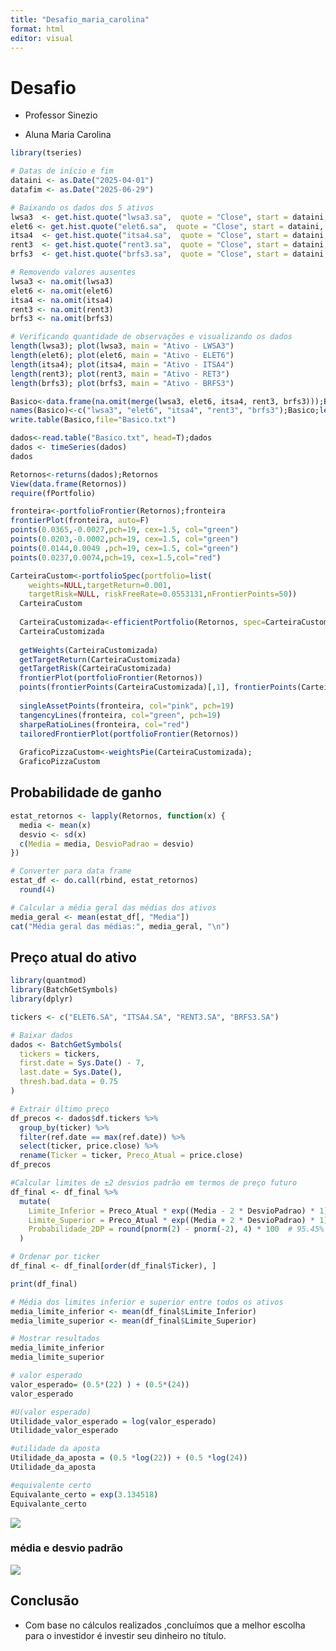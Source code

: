 ```yaml
---
title: "Desafio_maria_carolina"
format: html
editor: visual
---
```


# Desafio

-   Professor Sinezio

-   Aluna Maria Carolina

```r
library(tseries)

# Datas de início e fim
dataini <- as.Date("2025-04-01")
datafim <- as.Date("2025-06-29")

# Baixando os dados dos 5 ativos
lwsa3  <- get.hist.quote("lwsa3.sa",  quote = "Close", start = dataini, end = datafim)
elet6 <- get.hist.quote("elet6.sa",  quote = "Close", start = dataini, end = datafim)
itsa4  <- get.hist.quote("itsa4.sa",  quote = "Close", start = dataini, end = datafim)
rent3  <- get.hist.quote("rent3.sa",  quote = "Close", start = dataini, end = datafim)
brfs3  <- get.hist.quote("brfs3.sa",  quote = "Close", start = dataini, end = datafim)

# Removendo valores ausentes
lwsa3 <- na.omit(lwsa3)
elet6 <- na.omit(elet6)
itsa4 <- na.omit(itsa4)
rent3 <- na.omit(rent3)
brfs3 <- na.omit(brfs3)

# Verificando quantidade de observações e visualizando os dados
length(lwsa3); plot(lwsa3, main = "Ativo - LWSA3")
length(elet6); plot(elet6, main = "Ativo - ELET6")
length(itsa4); plot(itsa4, main = "Ativo - ITSA4")
length(rent3); plot(rent3, main = "Ativo - RET3")
length(brfs3); plot(brfs3, main = "Ativo - BRFS3")

```

```r
Basico<-data.frame(na.omit(merge(lwsa3, elet6, itsa4, rent3, brfs3)));Basico
names(Basico)<-c("lwsa3", "elet6", "itsa4", "rent3", "brfs3");Basico;length(brfs3)
write.table(Basico,file="Basico.txt")

dados<-read.table("Basico.txt", head=T);dados
dados <- timeSeries(dados)
dados

Retornos<-returns(dados);Retornos
View(data.frame(Retornos))
require(fPortfolio)

fronteira<-portfolioFrontier(Retornos);fronteira
frontierPlot(fronteira, auto=F)
points(0.0365,-0.0027,pch=19, cex=1.5, col="green")
points(0.0203,-0.0002,pch=19, cex=1.5, col="green")
points(0.0144,0.0049 ,pch=19, cex=1.5, col="green")
points(0.0237,0.0074,pch=19, cex=1.5,col="red")
```

```r
CarteiraCustom<-portfolioSpec(portfolio=list(
    weights=NULL,targetReturn=0.001, 
    targetRisk=NULL, riskFreeRate=0.0553131,nFrontierPoints=50))
  CarteiraCustom
  
  CarteiraCustomizada<-efficientPortfolio(Retornos, spec=CarteiraCustom)
  CarteiraCustomizada
  
  getWeights(CarteiraCustomizada)
  getTargetReturn(CarteiraCustomizada)
  getTargetRisk(CarteiraCustomizada)
  frontierPlot(portfolioFrontier(Retornos))
  points(frontierPoints(CarteiraCustomizada)[,1], frontierPoints(CarteiraCustomizada)[,2], col="blue", pch=17, cex=1.5)
  
  singleAssetPoints(fronteira, col="pink", pch=19)
  tangencyLines(fronteira, col="green", pch=19)
  sharpeRatioLines(fronteira, col="red")
  tailoredFrontierPlot(portfolioFrontier(Retornos))
  
  GraficoPizzaCustom<-weightsPie(CarteiraCustomizada);
  GraficoPizzaCustom
```

## Probabilidade de ganho

```r
estat_retornos <- lapply(Retornos, function(x) {
  media <- mean(x)
  desvio <- sd(x)
  c(Media = media, DesvioPadrao = desvio)
})

# Converter para data frame
estat_df <- do.call(rbind, estat_retornos)
  round(4)

# Calcular a média geral das médias dos ativos
media_geral <- mean(estat_df[, "Media"])
cat("Média geral das médias:", media_geral, "\n")

```

## Preço atual do ativo

```r
library(quantmod)
library(BatchGetSymbols)
library(dplyr)

tickers <- c("ELET6.SA", "ITSA4.SA", "RENT3.SA", "BRFS3.SA")

# Baixar dados
dados <- BatchGetSymbols(
  tickers = tickers,
  first.date = Sys.Date() - 7,
  last.date = Sys.Date(),
  thresh.bad.data = 0.75
)

# Extrair último preço
df_precos <- dados$df.tickers %>%
  group_by(ticker) %>%
  filter(ref.date == max(ref.date)) %>%
  select(ticker, price.close) %>%
  rename(Ticker = ticker, Preco_Atual = price.close)
df_precos
```

```r
#Calcular limites de ±2 desvios padrão em termos de preço futuro
df_final <- df_final %>%
  mutate(
    Limite_Inferior = Preco_Atual * exp((Media - 2 * DesvioPadrao) * 1),  # 1 dia à frente
    Limite_Superior = Preco_Atual * exp((Media + 2 * DesvioPadrao) * 1),
    Probabilidade_2DP = round(pnorm(2) - pnorm(-2), 4) * 100  # 95.45%
  )

# Ordenar por ticker
df_final <- df_final[order(df_final$Ticker), ]

print(df_final)
```

```r
# Média dos limites inferior e superior entre todos os ativos
media_limite_inferior <- mean(df_final$Limite_Inferior)
media_limite_superior <- mean(df_final$Limite_Superior)

# Mostrar resultados
media_limite_inferior
media_limite_superior

```

```r

# valor esperado
valor_esperado= (0.5*(22) ) + (0.5*(24))
valor_esperado
```

```r
#U(valor esperado)
Utilidade_valor_esperado = log(valor_esperado)
Utilidade_valor_esperado
```

```r
#utilidade da aposta 
Utilidade_da_aposta = (0.5 *log(22)) + (0.5 *log(24))
Utilidade_da_aposta
```

```r
#equivalente certo
Equivalante_certo = exp(3.134518)
Equivalante_certo
```

![](images/Imagem%20do%20WhatsApp%20de%202025-08-09%20à(s)%2016.19.38_b80e477d.jpg)

### média e desvio padrão

![](images/Imagem%20do%20WhatsApp%20de%202025-08-09%20à(s)%2016.38.56_c421d59f.jpg)

## Conclusão

-   Com base no cálculos realizados ,concluímos que a melhor escolha para o investidor é investir seu dinheiro no título.
